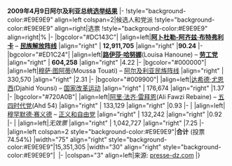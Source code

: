 {{electiontable|2009年阿尔及利亚总统选举}}'''2009年4月9日阿尔及利亚总统[[2009年阿尔及利亚总统选举|选举结果]]'''
|-
!style="background-color:#E9E9E9" align=left colspan=2|候选人和党派
!style="background-color:#E9E9E9" align=right|选票
!style="background-color:#E9E9E9" align=right|%
|-
|bgcolor="#DC143C"|
|align=left|'''[[阿卜杜勒-阿齐兹·布特弗利卡]]''' – '''[[民族解放阵线]]'''
|align="right" | '''12,911,705'''
|align="right" |'''90.24'''
|-
|bgcolor="#ED1C24"|
|align=left|'''[[路伊莎·哈努娜]]'''(Louisa Hanoune) – '''[[阿尔及利亚劳工党|劳工党]]'''
|align="right" | '''604,258'''
|align="right" |4.22
|-
|bgcolor="#000000"|
|align=left|[[穆萨·图阿蒂]](Moussa Touati) – [[阿尔及利亚民族阵线]]
|align="right" | 330,570
|align="right" |2.31 
|-
|bgcolor="#009900"|
|align=left|[[达希德·尤恩西]](Djahid Younsi) – [[国家改革运动]]
|align="right" | 176,674
|align="right" |1.37
|-
|bgcolor="#720A0B"|
|align=left|[[阿里·法齐·雷拜恩]](Ali Fawzi Rebaine) – [[五四时代党]](Ahd 54)
|align="right" | 133,129
|align="right" |0.93 
|-
|
|align=left|[[穆罕默德·赛义德 (阿尔及利亚政治家)|穆罕默德·赛义德]] – [[正义和自由党]]
|align="right" | 132,242
|align="right" |0.92
|-
|
|align=left|''无效票''
|align="right" | 1,042,727
|align="right" |7.25
|-
|align=left colspan=2 style="background-color:#E9E9E9"|'''合计''' (投票74.54%)
|width="75" align="right" style="background-color:#E9E9E9"|15,351,305
|width="30" align="right" style="background-color:#E9E9E9"|&nbsp;
|-
|colspan="3" align=left|来源: [http://www.presse-dz.com/revue-de-presse/9638-le-taux-de-participation-n-est-pas-une-surprise.html presse-dz.com]
|}<noinclude>
[[Category:非洲总统选举结果模板|{{PAGENAME}}]]
</noinclude>